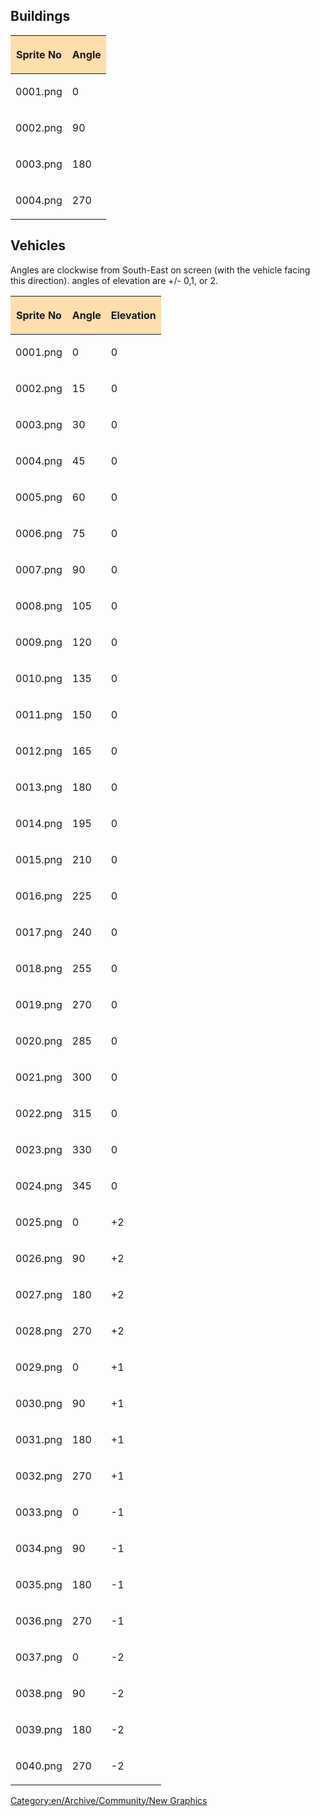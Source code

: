[[Category:en/Archive/Community/New Graphics]]

== Buildings ==
{| border=2
!style="background:#ffdead;" |Sprite No
!style="background:#ffdead;" |Angle
|-
|0001.png
|0
|-
|0002.png
|90
|-
|0003.png
|180
|-
|0004.png
|270
|}
== Vehicles ==

Angles are clockwise from South-East on screen (with the vehicle facing this direction). angles of elevation are +/- 0,1, or 2.

{| border=2
!style="background:#ffdead;" |Sprite No
!style="background:#ffdead;" |Angle
!style="background:#ffdead;" |Elevation
|-
|0001.png
|0
|0
|-
|0002.png
|15
|0
|-
|0003.png
|30
|0
|-
|0004.png
|45
|0
|-
|0005.png
|60
|0
|-
|0006.png
|75
|0
|-
|0007.png
|90
|0
|-
|0008.png
|105
|0
|-
|0009.png
|120
|0
|-
|0010.png
|135
|0
|-
|0011.png
|150
|0
|-
|0012.png
|165
|0
|-
|0013.png
|180
|0
|-
|0014.png
|195
|0
|-
|0015.png
|210
|0
|-
|0016.png
|225
|0
|-
|0017.png
|240
|0
|-
|0018.png
|255
|0
|-
|0019.png
|270
|0
|-
|0020.png
|285
|0
|-
|0021.png
|300
|0
|-
|0022.png
|315
|0
|-
|0023.png
|330
|0
|-
|0024.png
|345
|0
|-
|0025.png
|0
| +2
|-
|0026.png
|90
| +2
|-
|0027.png
|180
| +2
|-
|0028.png
|270
| +2
|-
|0029.png
|0
| +1
|-
|0030.png
|90
| +1
|-
|0031.png
|180
| +1
|-
|0032.png
|270
| +1
|-
|0033.png
|0
| -1
|-
|0034.png
|90
| -1
|-
|0035.png
|180
| -1
|-
|0036.png
|270
| -1
|-
|0037.png
|0
| -2
|-
|0038.png
|90
| -2
|-
|0039.png
|180
| -2
|-
|0040.png
|270
| -2
|}